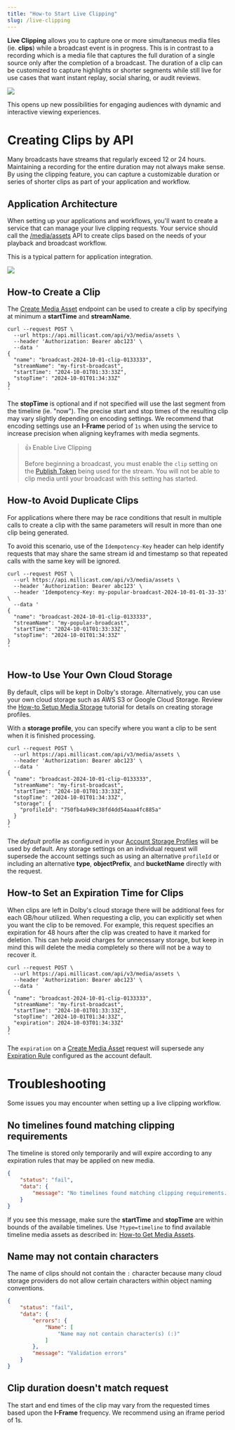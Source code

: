 ```yaml
---
title: "How-to Start Live Clipping"
slug: /live-clipping
---
```

**Live Clipping** allows you to capture one or more simultaneous media files (ie. **clips**) while a broadcast event is in progress. This is in contrast to a recording which is a media file that captures the full duration of a single source only after the completion of a broadcast. The duration of a clip can be customized to capture highlights or shorter segments while still live for use cases that want instant replay, social sharing, or audit reviews. 


![](../../assets/img/ac2eb6e3116ef7cdbf78a87b76207ab466689eec4f920c5cf77a38a3-live-clipping-overview.png)



This opens up new possibilities for engaging audiences with dynamic and interactive viewing experiences.


<PremiumAPICallout />

# Creating Clips by API

Many broadcasts have streams that regularly exceed 12 or 24 hours. Maintaining a recording for the entire duration may not always make sense. By using the clipping feature, you can capture a customizable duration or series of shorter clips as part of your application and workflow.


<GettingStartedRESTAPI />

## Application Architecture

When setting up your applications and workflows, you'll want to create a service that can manage your live clipping requests. Your service should call the [/media/assets](/millicast/api/media-assets-list-media-assets.api.mdx) API to create clips based on the needs of your playback and broadcast workflow. 

This is a typical pattern for application integration.


![](../../assets/img/602a7d00dfd276b5f220021220a55eaebea6cb8f4692c6fd606a63e8-live-clipping-app-architecture.png)



## How-to Create a Clip

The [Create Media Asset](/millicast/api/media-assets-create-media-asset.api.mdx) endpoint can be used to create a clip by specifying at minimum a **startTime** and **streamName**. 

```curl
curl --request POST \
  --url https://api.millicast.com/api/v3/media/assets \
  --header 'Authorization: Bearer abc123' \  
  --data '
{
  "name": "broadcast-2024-10-01-clip-0133333",
  "streamName": "my-first-broadcast",
  "startTime": "2024-10-01T01:33:33Z",
  "stopTime": "2024-10-01T01:34:33Z"
}
'
```

The **stopTime** is optional and if not specified will use the last segment from the timeline (ie. "now"). The precise start and stop times of the resulting clip may vary slightly depending on encoding settings. We recommend that encoding settings use an **I-Frame** period of `1s` when using the service to increase precision when aligning keyframes with media segments.

> 👍 Enable Live Clipping
> 
> Before beginning a broadcast, you must enable the `clip` setting on the [Publish Token](/millicast/streaming-dashboard/managing-your-tokens.md) being used for the stream. You will not be able to clip media until your broadcast with this setting has started.

## How-to Avoid Duplicate Clips

For applications where there may be race conditions that result in multiple calls to create a clip with the same parameters will result in more than one clip being generated.

To avoid this scenario, use of the `Idempotency-Key` header can help identify requests that may share the same stream id and timestamp so that repeated calls with the same key will be ignored.

```curl
curl --request POST \
  --url https://api.millicast.com/api/v3/media/assets \
  --header 'Authorization: Bearer abc123' \  
  --header 'Idempotency-Key: my-popular-broadcast-2024-10-01-01-33-33' \
  --data '
{
  "name": "broadcast-2024-10-01-clip-0133333",
  "streamName": "my-popular-broadcast",
  "startTime": "2024-10-01T01:33:33Z",
  "stopTime": "2024-10-01T01:34:33Z"
}
'


```

## How-to Use Your Own Cloud Storage

By default, clips will be kept in Dolby's storage. Alternatively, you can use your own cloud storage such as AWS S3 or Google Cloud Storage. Review the [How-to Setup Media Storage](/millicast/distribution/stream-recordings/how-to-setup-media-storage.md) tutorial for details on creating storage profiles. 

With a **storage profile**, you can specify where you want a clip to be sent when it is finished processing.

```curl
curl --request POST \
  --url https://api.millicast.com/api/v3/media/assets \
  --header 'Authorization: Bearer abc123' \
  --data '
{
  "name": "broadcast-2024-10-01-clip-0133333",
  "streamName": "my-first-broadcast",
  "startTime": "2024-10-01T01:33:33Z",
  "stopTime": "2024-10-01T01:34:33Z",
  "storage": {
    "profileId": "750fb4a949c38fd4dd54aaa4fc885a"
  }
}
'
```

The _default_ profile as configured in your [Account Storage Profiles](/millicast/api/account-list-storage-profiles.api.mdx) will be used by default. Any storage settings on an individual request will supersede the account settings such as using an alternative `profileId` or including an alternative **type**, **objectPrefix**, and **bucketName** directly with the request.

## How-to Set an Expiration Time for Clips

When clips are left in Dolby's cloud storage there will be additional fees for each GB/hour utilized. When requesting a clip, you can explicitly set when you want the clip to be removed. For example, this request specifies an expiration for 48 hours after the clip was created to have it marked for deletion. This can help avoid charges for unnecessary storage, but keep in mind this will delete the media completely so there will not be a way to recover it.

```curl
curl --request POST \
  --url https://api.millicast.com/api/v3/media/assets \
  --header 'Authorization: Bearer abc123' \  
  --data '
{
  "name": "broadcast-2024-10-01-clip-0133333",
  "streamName": "my-first-broadcast",
  "startTime": "2024-10-01T01:33:33Z",
  "stopTime": "2024-10-01T01:34:33Z",
  "expiration": 2024-10-03T01:34:33Z"
}
'
```

The `expiration` on a [Create Media Asset](/millicast/api/media-assets-create-media-asset.api.mdx) request will supersede any [Expiration Rule](/millicast/api/account-get-expiration-rules.api.mdx) configured as the account default.

# Troubleshooting

Some issues you may encounter when setting up a live clipping workflow.

## No timelines found matching clipping requirements

The timeline is stored only temporarily and will expire according to any expiration rules that may be applied on new media. 

```json
{
    "status": "fail",
    "data": {
        "message": "No timelines found matching clipping requirements. Ensure clipping is enabled on token and Timeline(s) with specified conditions exist."
    }
}
```

If you see this message, make sure the **startTime** and **stopTime** are within bounds of the available timelines. Use `?type=timeline` to find available timeline media assets as described in: [How-to Get Media Assets](/millicast/distribution/stream-recordings/how-to-get-media-assets.mdx).

## Name may not contain characters

The name of clips should not contain the `:` character because many cloud storage providers do not allow certain characters within object naming conventions.

```json
{
    "status": "fail",
    "data": {
        "errors": {
            "Name": [
                "Name may not contain character(s) (:)"
            ]
        },
        "message": "Validation errors"
    }
}
```

## Clip duration doesn't match request

The start and end times of the clip may vary from the requested times based upon the **I-Frame** frequency. We recommend using an iframe period of 1s.
